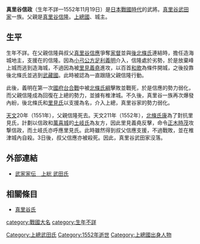 {{unreferenced|time=2016-04-03T13:37:00+00:00}}
{{日本武士
|名稱= 真里谷 信政
|圖片名稱= 
|圖片大小= 
|圖片說明= 
|時代= [[日本戰國時代|日本戰國時代]]
|出生日期= 不詳
|出生地點= 
|逝世日期= [[天文_(後奈良天皇)|天文]]21年11月4日（1552年11月19日）
|逝世地點= 
|假名= 
|羅馬字= 
|幼名= 
|改名= 
|别名= 
|諡号= 
|神号= 
|戒名= 
|洗禮名= 
|墓所= 
|朝廷官位= 
|幕府職位= 
|主君= 
|藩= 
|氏族= [[真里谷氏|上總武田氏]]
|父母= 父：[[真里谷信隆|真里谷信隆]]
|養父= 
|養母= 
|兄弟= 
|姐妹= 
|正室= 
|側室= 
|嗣子= 
|嗣女= 
|養子= 
|養女= 
}}
{{japanese|japanese=真里谷 信政|kana=まりやつ のぶまさ|romaji=Mariyatsu Nobumasa}}
'''真里谷信政'''（生年不詳—1552年11月19日）是[[日本戰國時代|日本戰國時代]]的武將。[[真里谷氏|真里谷武田家]]一族。父親是[[真里谷信隆|真里谷信隆]]。[[上總國|上總國]]{{tsl|ja|造海城}}、{{tsl|ja|椎津城}}城主。

== 生平 ==
生年不詳。在父親信隆與叔父[[真里谷信應|真里谷信應]]爭奪[[家督|家督]]並與[[後北條氏|後北條氏]]連結時，擔任造海城地主，支援在{{tsl|ja|峰上城}}的信隆。因為[[小弓公方|小弓公方]][[足利義明|足利義明]]介入，信隆處於劣勢，於是放棄峰上城而逃到造海城，不過因為被[[里見義堯|里見義堯]]進攻，以百首[[和歌|和歌]]為條件開城，之後投靠後北條氏並逃到[[武藏國|武藏國]]。此時被認為一直跟隨父親信隆行動。

此後，義明在第一次[[國府台合戰|國府台合戰]]中被[[北條氏綱|北條氏綱]]擊敗並戰死，於是信應的勢力弱化，而父親信隆成為回復在上總的勢力，並據有椎津城。不久後，真里谷一族再次爆發內紛，後北條氏和[[里見氏|里見氏]]以支援為名，介入上總，真里谷家的勢力弱化。

[[天文_(後奈良天皇)|天文]]20年（1551年），父親信隆死去。天文211年（1552年），[[北條氏康|北條氏康]]為了對抗里見氏，計劃以信政和[[萬喜城|萬喜城]]的[[土岐氏|土岐氏]]為友方，因此里見義堯反擊，命令[[正木時茂|正木時茂]]攻撃信政，而土岐氏亦呼應里見氏。此時雖然得到叔父信應支援，不過戰敗，並在椎津城內自殺。3日後，叔父信應亦被殺死。因此，真里谷武田家沒落。

== 外部連結 ==
*[http://www2.harimaya.com/sengoku/html/k_take_k.html 武家家伝＿上総 武田氏] {{Wayback|url=http://www2.harimaya.com/sengoku/html/k_take_k.html |date=20191105110612 }}

== 相關條目 ==
*[[真里谷氏|真里谷氏]]

[[Category:上總武田氏|Category:上總武田氏]]
[[Category:1552年逝世|Category:1552年逝世]]
[[category:戰國大名|category:戰國大名]]
[[Category:上總國出身人物|Category:上總國出身人物]]
[[category:生年不詳|category:生年不詳]]